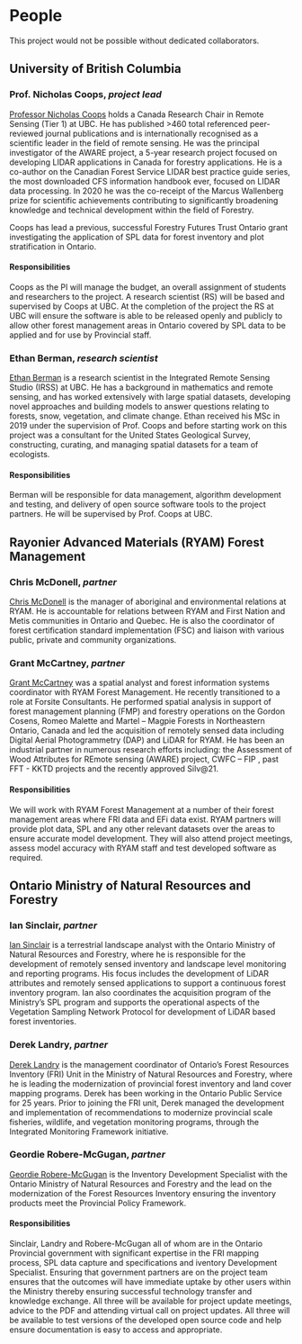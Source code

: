 # People {-#people}

This project would not be possible without dedicated collaborators.

## University of British Columbia {-#ubc}

### Prof. Nicholas Coops, *project lead* {-#ncc}

[Professor Nicholas Coops](https://forestry.ubc.ca/faculty-profile/nicholas-coops/) holds a Canada Research Chair in Remote Sensing (Tier 1) at UBC. He has published >460 total referenced peer-reviewed journal publications and is internationally recognised as a scientific leader in the field of remote sensing. He was the principal investigator of the AWARE project, a 5-year research project focused on developing LIDAR applications in Canada for forestry applications. He is a co-author on the Canadian Forest Service LIDAR best practice guide series, the most downloaded CFS information handbook ever, focused on LIDAR data processing. In 2020 he was the co-receipt of the Marcus Wallenberg prize for scientific achievements contributing to significantly broadening knowledge and technical development within the field of Forestry.

Coops has lead a previous, successful Forestry Futures Trust Ontario grant investigating the application of SPL data for forest inventory and plot stratification in Ontario. 

#### Responsibilities {-#responsibilities-ncc}

Coops as the PI will manage the budget, an overall assignment of students and researchers to the project. A research scientist (RS) will be based and supervised by Coops at UBC. At the completion of the project the RS at UBC will ensure the software is able to be released openly and publicly to allow other forest management areas in Ontario covered by SPL data to be applied and for use by Provincial staff.

### Ethan Berman, *research scientist* {-#eb}

[Ethan Berman](linkedin.com/in/ethan-berman) is a research scientist in the Integrated Remote Sensing Studio (IRSS) at UBC. He has a background in mathematics and remote sensing, and has worked extensively with large spatial datasets, developing novel approaches and building models to answer questions relating to forests, snow, vegetation, and climate change. Ethan received his MSc in 2019 under the supervision of Prof. Coops and before starting work on this project was a consultant for the United States Geological Survey, constructing, curating, and managing spatial datasets for a team of ecologists. 

#### Responsibilities {-#responsibilities-eb}

Berman will be responsible for data management, algorithm development and testing, and delivery of open source software tools to the project partners. He will be supervised by Prof. Coops at UBC.

## Rayonier Advanced Materials (RYAM) Forest Management {-#ryam}

### Chris McDonell, *partner* {-#cm}

[Chris McDonell](linkedin.com/in/chris-mcdonell-45759113) is the manager of aboriginal and environmental relations at RYAM. He is accountable for relations between RYAM and First Nation and Metis communities in Ontario and Quebec. He is also the coordinator of forest certification standard implementation (FSC) and liaison with various public, private and community organizations.

### Grant McCartney, *partner* {-#gm}

[Grant McCartney](https://ca.linkedin.com/in/grantmccartneygis) was a spatial analyst and forest information systems coordinator with RYAM Forest Management. He recently transitioned to a role at Forsite Consultants. He performed spatial analysis in support of forest management planning (FMP) and forestry operations on the Gordon Cosens, Romeo Malette and Martel – Magpie Forests in Northeastern Ontario, Canada and led the acquisition of remotely sensed data including Digital Aerial Photogrammetry (DAP) and LiDAR for RYAM. He has been an industrial partner in numerous research efforts including: the Assessment of Wood Attributes for REmote sensing (AWARE) project, CWFC – FIP , past FFT - KKTD projects and the recently approved Silv@21.

#### Responsibilities {-#responsibilities-ryam}

We will work with RYAM Forest Management at a number of their forest management areas where FRI data and EFi data exist. RYAM partners will provide plot data, SPL and any other relevant datasets over the areas to ensure accurate model development. They will also attend project meetings, assess model accuracy with RYAM staff and test developed software as required. 

## Ontario Ministry of Natural Resources and Forestry {-#ministry}

### Ian Sinclair, *partner* {-#is}

[Ian Sinclair](linkedin.com/in/ian-sinclair-984929a4) is a terrestrial landscape analyst with the Ontario Ministry of Natural Resources and Forestry, where he is responsible for the development of remotely sensed inventory and landscape level monitoring and reporting programs. His focus includes the development of LiDAR attributes and remotely sensed applications to support a continuous forest inventory program. Ian also coordinates the acquisition program of the Ministry’s SPL program and supports the operational aspects of the Vegetation Sampling Network Protocol for development of LiDAR based forest inventories.

### Derek Landry, *partner* {-#dl}

[Derek Landry](linkedin.com/in/derek-landry-4a860b212) is the management coordinator of Ontario’s Forest Resources Inventory (FRI) Unit in the Ministry of Natural Resources and Forestry, where he is leading the modernization of provincial forest inventory and land cover mapping programs. Derek has been working in the Ontario Public Service for 25 years. Prior to joining the FRI unit, Derek managed the development and implementation of recommendations to modernize provincial scale fisheries, wildlife, and vegetation monitoring programs, through the Integrated Monitoring Framework initiative.

### Geordie Robere-McGugan, *partner* {-#grm}

[Geordie Robere-McGugan](linkedin.com/in/geordie-robere-mcgugan-b5b6aa3) is the Inventory Development Specialist with the Ontario Ministry of Natural Resources and Forestry and the lead on the modernization of the Forest Resources Inventory ensuring the inventory products meet the Provincial Policy Framework. 

#### Responsibilities {-#responsibilities-ministry}

Sinclair, Landry and Robere-McGugan all of whom are in the Ontario Provincial government with significant expertise in the FRI mapping process, SPL data capture and specifications and iventory Development Specialist. Ensuring that government partners are on the project team ensures that the outcomes will have immediate uptake by other users within the Ministry thereby ensuring successful technology transfer and knowledge exchange. All three will be available for project update meetings, advice to the PDF and attending virtual call on project updates. All three will be available to test versions of the developed open source code and help ensure documentation is easy to access and appropriate. 